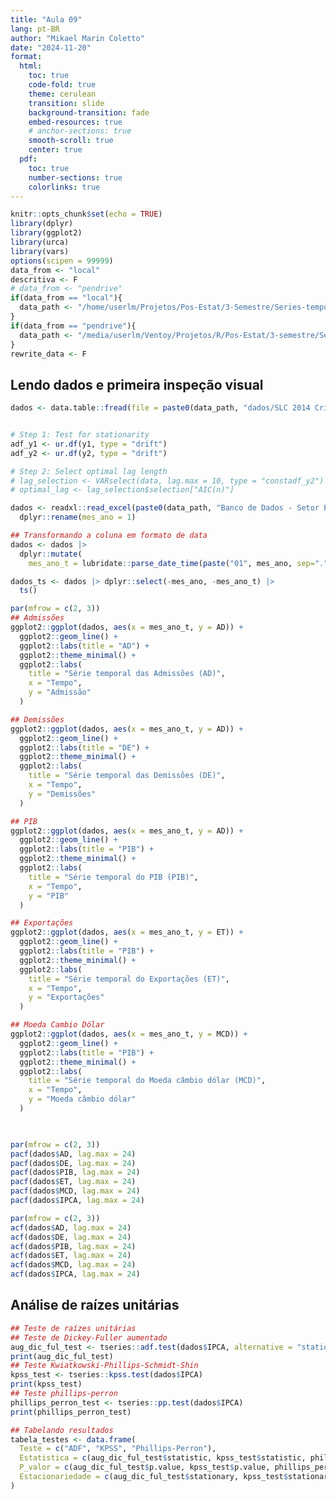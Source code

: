```yaml
---
title: "Aula 09"
lang: pt-BR
author: "Mikael Marin Coletto"
date: "2024-11-20"
format:
  html:
    toc: true
    code-fold: true
    theme: cerulean
    transition: slide
    background-transition: fade
    embed-resources: true
    # anchor-sections: true 
    smooth-scroll: true
    center: true
  pdf:
    toc: true
    number-sections: true
    colorlinks: true
---
```


```r
knitr::opts_chunk$set(echo = TRUE)
library(dplyr)
library(ggplot2)
library(urca)
library(vars)
options(scipen = 99999)
data_from <- "local"
descritiva <- F
# data_from <- "pendrive"
if(data_from == "local"){
  data_path <- "/home/userlm/Projetos/Pos-Estat/3-Semestre/Series-temporais/"
}
if(data_from == "pendrive"){
  data_path <- "/media/userlm/Ventoy/Projetos/R/Pos-Estat/3-semestre/Series-temporais/Trabalho/dados/"
}
rewrite_data <- F
```

## Lendo dados e primeira inspeção visual

```r
dados <- data.table::fread(file = paste0(data_path, "dados/SLC 2014 Cristiano.csv"))


# Step 1: Test for stationarity
adf_y1 <- ur.df(y1, type = "drift")
adf_y2 <- ur.df(y2, type = "drift")

# Step 2: Select optimal lag length
# lag_selection <- VARselect(data, lag.max = 10, type = "constadf_y2")
# optimal_lag <- lag_selection$selection["AIC(n)"]
```

```r
dados <- readxl::read_excel(paste0(data_path, "Banco de Dados - Setor Eletroeletrônico Brasileiro.xls")) |>
  dplyr::rename(mes_ano = 1)

## Transformando a coluna em formato de data
dados <- dados |> 
  dplyr::mutate(
    mes_ano_t = lubridate::parse_date_time(paste("01", mes_ano, sep="."), "d.b.Y", locale="pt_BR.UTF-8"))

dados_ts <- dados |> dplyr::select(-mes_ano, -mes_ano_t) |> 
  ts()

par(mfrow = c(2, 3))
## Admissões
ggplot2::ggplot(dados, aes(x = mes_ano_t, y = AD)) +
  ggplot2::geom_line() +
  ggplot2::labs(title = "AD") +
  ggplot2::theme_minimal() +
  ggplot2::labs(
    title = "Série temporal das Admissões (AD)",
    x = "Tempo",
    y = "Admissão"
  )

## Demissões
ggplot2::ggplot(dados, aes(x = mes_ano_t, y = AD)) +
  ggplot2::geom_line() +
  ggplot2::labs(title = "DE") +
  ggplot2::theme_minimal() +
  ggplot2::labs(
    title = "Série temporal das Demissões (DE)",
    x = "Tempo",
    y = "Demissões"
  )

## PIB
ggplot2::ggplot(dados, aes(x = mes_ano_t, y = AD)) +
  ggplot2::geom_line() +
  ggplot2::labs(title = "PIB") +
  ggplot2::theme_minimal() +
  ggplot2::labs(
    title = "Série temporal do PIB (PIB)",
    x = "Tempo",
    y = "PIB"
  )

## Exportações
ggplot2::ggplot(dados, aes(x = mes_ano_t, y = ET)) +
  ggplot2::geom_line() +
  ggplot2::labs(title = "PIB") +
  ggplot2::theme_minimal() +
  ggplot2::labs(
    title = "Série temporal do Exportações (ET)",
    x = "Tempo",
    y = "Exportações"
  )

## Moeda Cambio Dólar
ggplot2::ggplot(dados, aes(x = mes_ano_t, y = MCD)) +
  ggplot2::geom_line() +
  ggplot2::labs(title = "PIB") +
  ggplot2::theme_minimal() +
  ggplot2::labs(
    title = "Série temporal do Moeda câmbio dólar (MCD)",
    x = "Tempo",
    y = "Moeda câmbio dólar"
  )
  


par(mfrow = c(2, 3))
pacf(dados$AD, lag.max = 24)
pacf(dados$DE, lag.max = 24)
pacf(dados$PIB, lag.max = 24)
pacf(dados$ET, lag.max = 24)
pacf(dados$MCD, lag.max = 24)
pacf(dados$IPCA, lag.max = 24)

par(mfrow = c(2, 3))
acf(dados$AD, lag.max = 24)
acf(dados$DE, lag.max = 24)
acf(dados$PIB, lag.max = 24)
acf(dados$ET, lag.max = 24)
acf(dados$MCD, lag.max = 24)
acf(dados$IPCA, lag.max = 24)
```

## Análise de raízes unitárias

```r
## Teste de raízes unitárias
## Teste de Dickey-Fuller aumentado
aug_dic_ful_test <- tseries::adf.test(dados$IPCA, alternative = "stationary")
print(aug_dic_ful_test)
## Teste Kwiatkowski-Phillips-Schmidt-Shin
kpss_test <- tseries::kpss.test(dados$IPCA)
print(kpss_test)
## Teste phillips-perron
phillips_perron_test <- tseries::pp.test(dados$IPCA)
print(phillips_perron_test)

## Tabelando resultados
tabela_testes <- data.frame(
  Teste = c("ADF", "KPSS", "Phillips-Perron"),
  Estatistica = c(aug_dic_ful_test$statistic, kpss_test$statistic, phillips_perron_test$statistic),
  P_valor = c(aug_dic_ful_test$p.value, kpss_test$p.value, phillips_perron_test$p.value),
  Estacionariedade = c(aug_dic_ful_test$stationary, kpss_test$stationary, phillips_perron_test$stationary)
)
```
